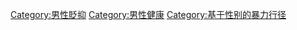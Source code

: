 {{Commons category|Violence against men}}

[[Category:男性貶抑|Category:男性貶抑]]
[[Category:男性健康|Category:男性健康]]
[[Category:基于性别的暴力行径|Category:基于性别的暴力行径]]